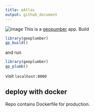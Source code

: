 ```yaml
---
title: eAtlas
output: github_document
---
```


![image](https://user-images.githubusercontent.com/408568/50227914-c5d07580-039e-11e9-9118-7b9a3d82669f.png)
This is a [geopumber]("https://github.com/ATFutures/geoplumber") app. Build 
```r
library(geoplumber)
gp_build()
```

and run
```r
library(geoplumber)
gp_plumb()
```

visit `localhost:8000`

## deploy with docker
Repo contains Dockerfile for production.

